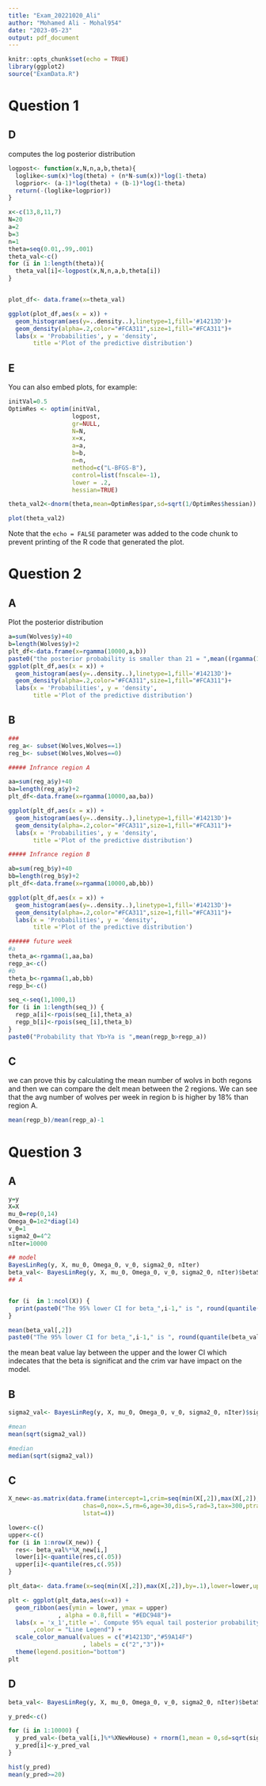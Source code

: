 ```yaml
---
title: "Exam_20221020_Ali"
author: "Mohamed Ali - Mohal954"
date: "2023-05-23"
output: pdf_document
---
```


```r
knitr::opts_chunk$set(echo = TRUE)
library(ggplot2)
source("ExamData.R")
```

# Question 1

## D

computes the log posterior distribution

```r
logpost<- function(x,N,n,a,b,theta){
  loglike<-sum(x)*log(theta) + (n*N-sum(x))*log(1-theta)
  logprior<- (a-1)*log(theta) + (b-1)*log(1-theta)
  return(-(loglike+logprior))
}

x<-c(13,8,11,7)
N=20
a=2
b=3
n=1
theta=seq(0.01,.99,.001)
theta_val<-c()
for (i in 1:length(theta)){
  theta_val[i]<-logpost(x,N,n,a,b,theta[i])
}


plot_df<- data.frame(x=theta_val)

ggplot(plot_df,aes(x = x)) +
  geom_histogram(aes(y=..density..),linetype=1,fill='#14213D')+
  geom_density(alpha=.2,color="#FCA311",size=1,fill="#FCA311")+
  labs(x = 'Probabilities', y = 'density',
       title ='Plot of the predictive distribution')
```

## E

You can also embed plots, for example:

```r
initVal=0.5
OptimRes <- optim(initVal,
                  logpost,
                  gr=NULL,
                  N=N,
                  x=x,
                  a=a,
                  b=b,
                  n=n,
                  method=c("L-BFGS-B"),
                  control=list(fnscale=-1),
                  lower = .2,
                  hessian=TRUE)

theta_val2<-dnorm(theta,mean=OptimRes$par,sd=sqrt(1/OptimRes$hessian))

plot(theta_val2)
```

Note that the `echo = FALSE` parameter was added to the code chunk to prevent printing of the R code that generated the plot.

# Question 2

## A 

Plot the posterior distribution

```r
a=sum(Wolves$y)+40
b=length(Wolves$y)+2
plt_df<-data.frame(x=rgamma(10000,a,b))
paste0("the posterior probability is smaller than 21 = ",mean((rgamma(10000,a,b))<21))
ggplot(plt_df,aes(x = x)) +
  geom_histogram(aes(y=..density..),linetype=1,fill='#14213D')+
  geom_density(alpha=.2,color="#FCA311",size=1,fill="#FCA311")+
  labs(x = 'Probabilities', y = 'density',
       title ='Plot of the predictive distribution')
```

## B

```r
###
reg_a<- subset(Wolves,Wolves==1)
reg_b<- subset(Wolves,Wolves==0)

##### Infrance region A

aa=sum(reg_a$y)+40
ba=length(reg_a$y)+2
plt_df<-data.frame(x=rgamma(10000,aa,ba))

ggplot(plt_df,aes(x = x)) +
  geom_histogram(aes(y=..density..),linetype=1,fill='#14213D')+
  geom_density(alpha=.2,color="#FCA311",size=1,fill="#FCA311")+
  labs(x = 'Probabilities', y = 'density',
       title ='Plot of the predictive distribution')

##### Infrance region B

ab=sum(reg_b$y)+40
bb=length(reg_b$y)+2
plt_df<-data.frame(x=rgamma(10000,ab,bb))

ggplot(plt_df,aes(x = x)) +
  geom_histogram(aes(y=..density..),linetype=1,fill='#14213D')+
  geom_density(alpha=.2,color="#FCA311",size=1,fill="#FCA311")+
  labs(x = 'Probabilities', y = 'density',
       title ='Plot of the predictive distribution')

###### future week 
#a
theta_a<-rgamma(1,aa,ba)
regp_a<-c()
#b
theta_b<-rgamma(1,ab,bb)
regp_b<-c()

seq_<-seq(1,1000,1)
for (i in 1:length(seq_)) {
  regp_a[i]<-rpois(seq_[i],theta_a)
  regp_b[i]<-rpois(seq_[i],theta_b)
}
paste0("Probability that Yb>Ya is ",mean(regp_b>regp_a))
```


## C

we can prove this by calculating the mean number of wolvs in both regons and then we can compare the delt mean between the 2 regions. 
We can see that the avg number of wolves per week in region b is higher by 18% than region A.
```r
mean(regp_b)/mean(regp_a)-1
```


# Question 3

## A

```r
y=y
X=X
mu_0=rep(0,14)
Omega_0=1e2*diag(14)
v_0=1
sigma2_0=4^2
nIter=10000

## model
BayesLinReg(y, X, mu_0, Omega_0, v_0, sigma2_0, nIter)
beta_val<- BayesLinReg(y, X, mu_0, Omega_0, v_0, sigma2_0, nIter)$betaSample
## A


for (i  in 1:ncol(X)) {
  print(paste0("The 95% lower CI for beta_",i-1," is ", round(quantile(beta_val[,i],c(.05)),3), " and Upper CI is ",round(quantile(beta_val[,i],c(.95)),3)))
}

mean(beta_val[,2])
paste0("The 95% lower CI for beta_",i-1," is ", round(quantile(beta_val[,2],c(.05)),3), " and Upper CI is ",round(quantile(beta_val[,2],c(.95)),3))

```
the mean beat value lay between the upper and the lower CI which indecates that the beta is significat and the crim var have impact on the model.


## B

```r
sigma2_val<- BayesLinReg(y, X, mu_0, Omega_0, v_0, sigma2_0, nIter)$sigma2Sample

#mean
mean(sqrt(sigma2_val))

#median
median(sqrt(sigma2_val))
```

## C

```r

X_new<-as.matrix(data.frame(intercept=1,crim=seq(min(X[,2]),max(X[,2]),by=.1),zn=40,indus=1.5,
                     chas=0,nox=.5,rm=6,age=30,dis=5,rad=3,tax=300,ptratio=17,black=390,
                     lstat=4))

lower<-c()
upper<-c()
for (i in 1:nrow(X_new)) {
  res<- beta_val%*%X_new[i,]
  lower[i]<-quantile(res,c(.05))
  upper[i]<-quantile(res,c(.95))
}

plt_data<- data.frame(x=seq(min(X[,2]),max(X[,2]),by=.1),lower=lower,upper=upper)

plt <- ggplot(plt_data,aes(x=x)) +
  geom_ribbon(aes(ymin = lower, ymax = upper)
              , alpha = 0.8,fill = "#EDC948")+
  labs(x = 'x_1',title ='. Compute 95% equal tail posterior probability intervals'
       ,color = "Line Legend") +
  scale_color_manual(values = c("#14213D","#59A14F")
                     , labels = c("2","3"))+
  theme(legend.position="bottom")
plt
```

## D

```r
beta_val<- BayesLinReg(y, X, mu_0, Omega_0, v_0, sigma2_0, nIter)$betaSample

y_pred<-c()

for (i in 1:10000) {
  y_pred_val<-(beta_val[i,]%*%XNewHouse) + rnorm(1,mean = 0,sd=sqrt(sigma2_val[i]))
  y_pred[i]<-y_pred_val
}

hist(y_pred)
mean(y_pred>=20)
```
